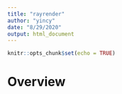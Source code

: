 ```yaml
---
title: "rayrender"
author: "yincy"
date: "8/29/2020"
output: html_document
---
```


```r
knitr::opts_chunk$set(echo = TRUE)
```


# Overview  
